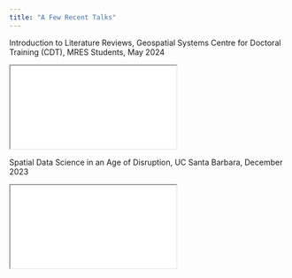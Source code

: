 ```yaml
---
title: "A Few Recent Talks"
---
```


Introduction to Literature Reviews, Geospatial Systems Centre for Doctoral Training (CDT), MRES Students, May 2024

<iframe class="slide-deck" src="Lit_reviews/Lit_reviews.html">

</iframe>

Spatial Data Science in an Age of Disruption, UC Santa Barbara, December 2023

<iframe class="slide-deck" src="UCSB_Disruptions/UCSB_disruptions.html">

</iframe>
